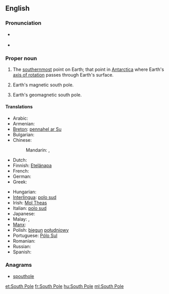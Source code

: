 {{also|south pole}}
==English==
{{wikipedia}}

===Pronunciation===
* {{a|UK}} {{IPA|/ˈsaʊθˌpəʊl/}}
* {{a|US}} {{IPA|/ˈsaʊθˌpoʊl/}}

===Proper noun===
{{en-proper noun|head=[[south|South]] [[pole|Pole]]}}

# {{context|geography}} The [[southernmost]] point on Earth; that point in [[Antarctica]] where Earth's [[axis of rotation]] passes through Earth's surface.
# {{context|geography}} Earth's magnetic south pole.
# {{context|geography}} Earth's geomagnetic south pole.

====Translations====
{{trans-top|the southernmost point on Earth}}
* Arabic: {{t-|ar|القطب الجنوبي|m|tr=al-quṭb al-janūbiyy|sc=Arab}}
* Armenian: {{t-|hy|Հարավային բևեռ|tr=Haravayin beveṙ}}
* [[Breton]]: [[pennahel ar Su]] {{m}}
* Bulgarian: {{t-|bg|Южен полюс|m|tr=Júžen póljus|sc=Cyrl}}
* Chinese:
*: Mandarin: {{t|cmn|南極|sc=Hani}}, {{t|cmn|南极|tr=nánjí|sc=Hani}}
* Dutch: {{t+|nl|Zuidpool|m}}
* Finnish: [[Etelänapa]]
* French: {{t+|fr|pôle Sud|m}}
* German: {{t+|de|Südpol|m}}
* Greek: {{t-|el|Νότιος Πόλος|m|tr=Nótios Pólos|sc=Grek}}
{{trans-mid}}
* Hungarian: {{t+|hu|Déli-sark}}
* [[Interlingua]]: [[polo sud]]
* Irish: [[Mol Theas]]
* Italian: [[polo sud]] {{m}}
* Japanese: {{t+|ja|南極|tr=なんきょく, nankyoku|sc=Jpan}}
* Malay: {{t-|ms|Kutub Janubi}}, {{t-|ms|Kutub Selatan}}
* [[Manx]]: {{t-|gv|Ard y Jiass|m}}
* Polish: [[biegun]] [[południowy]] {{m}}
* Portuguese: [[Pólo Sul]] {{m}}
* Romanian: {{t-|ro|Polul Sud|m}}
* Russian: {{t-|ru|Южный полюс|m|tr=Júžnyj póljus|sc=Cyrl}}
* Spanish: {{t-|es|polo Sur|m}}
{{trans-bottom}}

===Anagrams===
* [[spouthole#English|spouthole]]

[[et:South Pole]]
[[fr:South Pole]]
[[hu:South Pole]]
[[ml:South Pole]]